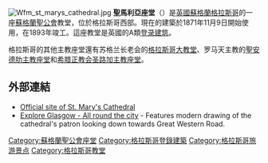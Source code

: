 [[File:Wfm_st_marys_cathedral.jpg|thumb]]
'''聖馬利亞座堂'''（{{lang-en|St Mary's Cathedral}}）是[[英國|英國]][[蘇格蘭|蘇格蘭]][[格拉斯哥|格拉斯哥]]的一座[[蘇格蘭聖公會|蘇格蘭聖公會]]教堂，位於格拉斯哥西部。現在的建築於1871年11月9日開始使用，在1893年竣工。這座教堂是英國的A類[[登录建筑|登录建筑]]。

格拉斯哥的其他主教座堂還有苏格兰长老会的[[格拉斯哥大教堂|格拉斯哥大教堂]]、罗马天主教的[[聖安德肋主教座堂_(格拉斯哥)|聖安德肋主教座堂]]和[[希腊正教会圣路加主教座堂|希腊正教会圣路加主教座堂]]。

==外部連結==
*[http://www.cathedral.glasgow.anglican.org/ Official site of St. Mary's Cathedral] {{Wayback|url=http://www.cathedral.glasgow.anglican.org/ |date=20140513035806 }}
*[http://www.scotcities.com/peripheral.htm Explore Glasgow - All round the city] {{Wayback|url=http://www.scotcities.com/peripheral.htm |date=20150122131945 }} - Features modern drawing of the  cathedral's  patron looking down towards Great Western Road.

[[Category:蘇格蘭聖公會座堂|Category:蘇格蘭聖公會座堂]]
[[Category:格拉斯哥登錄建築|Category:格拉斯哥登錄建築]]
[[Category:格拉斯哥旅游景点|Category:格拉斯哥旅游景点]]
[[Category:格拉斯哥教堂|Category:格拉斯哥教堂]]